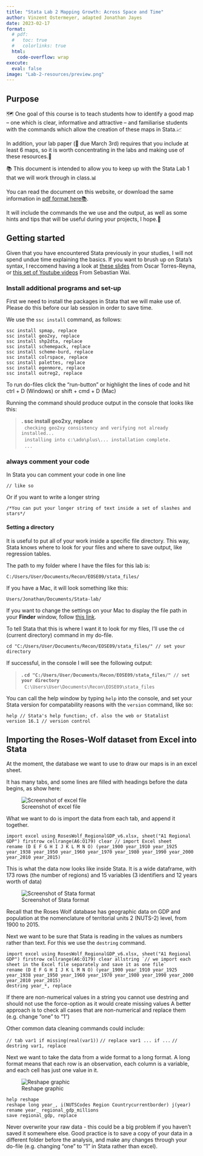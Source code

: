 ```yaml
---
title: "Stata Lab 2 Mapping Growth: Across Space and Time"
author: Vinzent Ostermeyer, adapted Jonathan Jayes
date: 2023-02-17
format:
  # pdf:
  #   toc: true
  #   colorlinks: true
  html:
    code-overflow: wrap
execute: 
  eval: false
image: "Lab-2-resources/preview.png"
---
```


## Purpose

🗺️ One goal of this course is to teach students how to identify a good map -- one which is clear, informative and attractive -- and familiarise students with the commands which allow the creation of these maps in Stata.📈

In addition, your lab paper (📅 due March 3rd) requires that you include at least 6 maps, so it is worth concentrating in the labs and making use of these resources.📝

📚 This document is intended to allow you to keep up with the Stata Lab 1 that we will work through in class.📊

You can read the document on this website, or download the same information in [pdf format here📚](Lab-1.pdf).

It will include the commands the we use and the output, as well as some hints and tips that will be useful during your projects, I hope.🤞


## Getting started

Given that you have encountered Stata previously in your studies, I will not spend undue time explaining the basics. If you want to brush up on Stata's syntax, I reccomend having a look at [these slides](https://github.com/j-jayes/EOSE09/blob/b8444dd95783f4434ab63c4ad28b0f3033d4fd0a/resources/StataTutorial.pdf) from Oscar Torres-Reyna, or [this set of Youtube videos](https://www.youtube.com/watch?v=oXsPgQe-aqs&ab_channel=SebastianWaiEcon) From Sebastian Wai.

### Install additional programs and set-up

First we need to install the packages in Stata that we will make use of. Please do this before our lab session in order to save time.

We use the `ssc install` command, as follows:

    ssc install spmap, replace
    ssc install geo2xy, replace
    ssc install shp2dta, replace
    ssc install schemepack, replace
    ssc install scheme-burd, replace
    ssc install colrspace, replace
    ssc install palettes, replace
    ssc install egenmore, replace
    ssc install outreg2, replace

::: callout-note
To run do-files click the "run-button" or highlight the lines of code and hit ctrl + D (Windows) or shift + cmd + D (Mac)
:::

Running the command should produce output in the console that looks like this:

<blockquote>

| **. ssc install geo2xy, replace**
|   `checking geo2xy consistency and verifying not already installed...`
|   `installing into c:\ado\plus\... installation complete.`
|   `...`

</blockquote>

::: callout-tip
### always comment your code

In Stata you can comment your code in one line

`// like so`

Or if you want to write a longer string

`/*You can put your longer string of text inside a set of slashes and stars*/`
:::

#### Setting a directory

It is useful to put all of your work inside a specific file directory. This way, Stata knows where to look for your files and where to save output, like regression tables.

The path to my folder where I have the files for this lab is:

`C:/Users/User/Documents/Recon/EOSE09/stata_files/`

If you have a Mac, it will look something like this:

`Users/Jonathan/Documents/Stata-lab/`

If you want to change the settings on your Mac to display the file path in your **Finder** window, follow [this link](https://www.lifewire.com/use-macs-hidden-finder-path-bar-2260868).

To tell Stata that this is where I want it to look for my files, I'll use the `cd` (current directory) command in my do-file.

    cd "C:/Users/User/Documents/Recon/EOSE09/stata_files/" // set your directory

If successful, in the console I will see the following output:

<blockquote>

| **. `cd "C:/Users/User/Documents/Recon/EOSE09/stata_files/" // set your directory`**
|   `C:\Users\User\Documents\Recon\EOSE09\stata_files`

</blockquote>

You can call the help window by typing `help` into the console, and set your Stata version for compatability reasons with the `version` command, like so:

    help // Stata's help function; cf. also the web or Statalist
    version 16.1 // version control

## Importing the Roses-Wolf dataset from Excel into Stata

At the moment, the database we want to use to draw our maps is in an excel sheet.

It has many tabs, and some lines are filled with headings before the data begins, as show here:

![Screenshot of excel file](Lab-1-resources/excel_format.PNG)

What we want to do is import the data from each tab, and append it together.

    import excel using RosesWolf_RegionalGDP_v6.xlsx, sheet("A1 Regional GDP") firstrow cellrange(A6:O179) clear // import Excel sheet
    rename (D E F G H I J K L M N O) (year_1900 year_1910 year_1925 year_1938 year_1950 year_1960 year_1970 year_1980 year_1990 year_2000 year_2010 year_2015)

This is what the data now looks like inside Stata. It is a wide dataframe, with 173 rows (the number of regions) and 15 variables (3 identifiers and 12 years worth of data)

![Screenshot of Stata format](Lab-1-resources/stata_view_1.PNG)

::: callout-tip
Recall that the Roses Wolf database has geographic data on GDP and population at the nomenclature of territorial units 2 (NUTS-2) level, from 1900 to 2015.
:::

Next we want to be sure that Stata is reading in the values as numbers rather than text. For this we use the `destring` command.

    import excel using RosesWolf_RegionalGDP_v6.xlsx, sheet("A1 Regional GDP") firstrow cellrange(A6:O179) clear allstring `// we import each sheet in the Excel file separately and save it as one file`
    rename (D E F G H I J K L M N O) (year_1900 year_1910 year_1925 year_1938 year_1950 year_1960 year_1970 year_1980 year_1990 year_2000 year_2010 year_2015)
    destring year_*, replace

If there are non-numerical values in a string you cannot use destring and should not use the force-option as it would create missing values A better approach is to check all cases that are non-numerical and replace them (e.g. change "one" to "1")

Other common data cleaning commands could include:

`// tab var1 if missing(real(var1))` `// replace var1 ... if ...` `// destring var1, replace`

Next we want to take the data from a wide format to a long format. A long format means that each row is an observation, each column is a variable, and each cell has just one value in it.

![Reshape graphic](Lab-1-resources/wide_to_long.png)

    help reshape
    reshape long year_, i(NUTSCodes Region Countrycurrentborder) j(year)
    rename year_ regional_gdp_millions
    save regional_gdp, replace 

::: callout-tip
Never overwrite your raw data - this could be a big problem if you haven't saved it somewhere else. Good practice is to save a copy of your data in a different folder before the analysis, and make any changes through your do-file (e.g. changing "one" to "1" in Stata rather than excel).
:::
